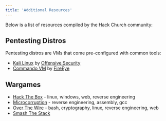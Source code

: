 ```yaml
---
title: 'Additional Resources'
---
```


Below is a list of resources compiled by the Hack Church community:

## Pentesting Distros
Pentesting distros are VMs that come pre-configured with common tools:

- [Kali Linux](https://www.kali.org/downloads/) by [Offensive Security](https://www.offensive-security.com/)
- [Commando VM](https://github.com/fireeye/commando-vm) by [FireEye](https://www.fireeye.com/)

## Wargames
- [Hack The Box](https://hackthebox.eu) - linux, windows, web, reverse engineering
- [Microcorruption](https://microcorruption.com/login) - reverse engineering, assembly, gcc
- [Over The Wire](https://overthewire.org/wargames/) - bash, cryptography, linux, reverse engineering, web
- [Smash The Stack](http://smashthestack.org/wargames.html)
